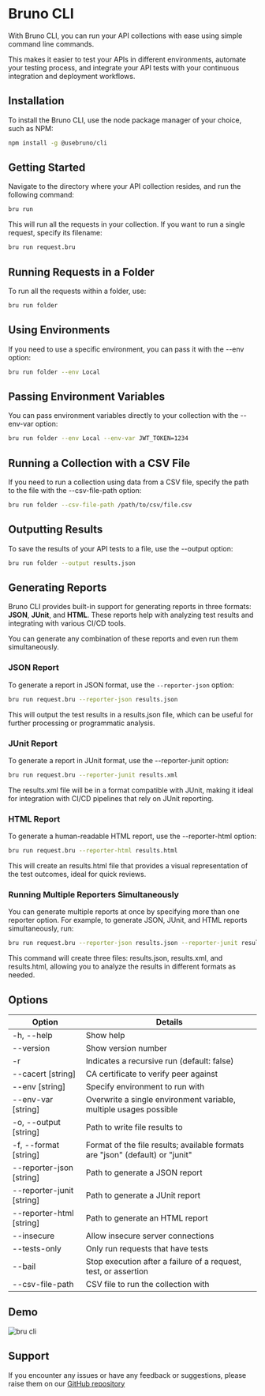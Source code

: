 # Bruno CLI

With Bruno CLI, you can run your API collections with ease using simple command line commands.

This makes it easier to test your APIs in different environments, automate your testing process, and integrate your API tests with your continuous integration and deployment workflows.

## Installation
To install the Bruno CLI, use the node package manager of your choice, such as NPM:
```bash copy
npm install -g @usebruno/cli
```

## Getting Started

Navigate to the directory where your API collection resides, and run the following command:

```bash copy
bru run
```

This will run all the requests in your collection. If you want to run a single request, specify its filename:

```bash copy
bru run request.bru
```

## Running Requests in a Folder
To run all the requests within a folder, use:

```bash copy
bru run folder
```

## Using Environments
If you need to use a specific environment, you can pass it with the --env option:


```bash copy
bru run folder --env Local
```

## Passing Environment Variables
You can pass environment variables directly to your collection with the --env-var option:


```bash copy
bru run folder --env Local --env-var JWT_TOKEN=1234
```

## Running a Collection with a CSV File
If you need to run a collection using data from a CSV file, specify the path to the file with the --csv-file-path option:

```bash copy
bru run folder --csv-file-path /path/to/csv/file.csv
```

## Outputting Results
To save the results of your API tests to a file, use the --output option:


```bash copy
bru run folder --output results.json
```

## Generating Reports

Bruno CLI provides built-in support for generating reports in three formats: **JSON**, **JUnit**, and **HTML**. These reports help with analyzing test results and integrating with various CI/CD tools.

You can generate any combination of these reports and even run them simultaneously.

### JSON Report

To generate a report in JSON format, use the `--reporter-json` option:

```bash copy
bru run request.bru --reporter-json results.json
```

This will output the test results in a results.json file, which can be useful for further processing or programmatic analysis.

### JUnit Report

To generate a report in JUnit format, use the --reporter-junit option:

```bash copy
bru run request.bru --reporter-junit results.xml
```

The results.xml file will be in a format compatible with JUnit, making it ideal for integration with CI/CD pipelines that rely on JUnit reporting.


### HTML Report

To generate a human-readable HTML report, use the --reporter-html option:

```bash copy
bru run request.bru --reporter-html results.html
```

This will create an results.html file that provides a visual representation of the test outcomes, ideal for quick reviews.

### Running Multiple Reporters Simultaneously

You can generate multiple reports at once by specifying more than one reporter option. For example, to generate JSON, JUnit, and HTML reports simultaneously, run:

```bash copy
bru run request.bru --reporter-json results.json --reporter-junit results.xml --reporter-html results.html
```

This command will create three files: results.json, results.xml, and results.html, allowing you to analyze the results in different formats as needed.


## Options
| Option                    | Details                                                                       |
|---------------------------|-------------------------------------------------------------------------------|
| -h, --help                | Show help                                                                     |
| --version                 | Show version number                                                           |
| -r                        | Indicates a recursive run (default: false)                                    |
| --cacert [string]         | CA certificate to verify peer against                                         |
| --env [string]            | Specify environment to run with                                               |
| --env-var [string]        | Overwrite a single environment variable, multiple usages possible             |
| -o, --output [string]     | Path to write file results to                                                 |
| -f, --format [string]     | Format of the file results; available formats are "json" (default) or "junit" |
| --reporter-json [string]  | Path to generate a JSON report                                                |
| --reporter-junit [string] | Path to generate a JUnit report                                               |
| --reporter-html [string]  | Path to generate an HTML report                                               |
| --insecure                | Allow insecure server connections                                             |
| --tests-only              | Only run requests that have tests                                             |
| --bail                    | Stop execution after a failure of a request, test, or assertion               |
| --csv-file-path           | CSV file to run the collection with                                           |

## Demo
![bru cli](/screenshots/cli-demo.webp)

## Support
If you encounter any issues or have any feedback or suggestions, please raise them on our [GitHub repository](https://github.com/usebruno/bruno)
